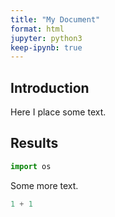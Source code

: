 ```yaml
---
title: "My Document"
format: html
jupyter: python3
keep-ipynb: true
---
```


## Introduction

Here I place some text.

## Results

```python
import os
```


Some more text.

```python
1 + 1
```
